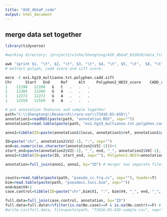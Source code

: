 ```yaml
---
title: "ASD_dbGaP_code"
output: html_document
---
```



## merge data set together 

```r
library(tidyverse)
```



```r
#working directory: /project2/xinhe/Shengtong/ASD_dbGaP_032020/data_from_nick/73416-DS-ASD

awk '{print $1, "\t", $2, "\t", $3, "\t", $4, "\t", $5, "\t",  $8, "\t", $23, "\t", $6}' ex1.hg19_multianno.txt > ex1.hg19_multianno.txt.polyphen.cadd.sift
# extract polyph, cadd score and sift score.  

more -5 ex1.hg19_multianno.txt.polyphen.cadd.sift
Chr 	 Start 	 End 	 Ref 	 Alt 	 Polyphen2_HDIV_score 	 CADD_raw 	 SIFT_score
1 	 12198 	 12198 	 G 	 C 	 . 	 . 	 .
1 	 12266 	 12266 	 G 	 A 	 . 	 . 	 .
1 	 12272 	 12272 	 G 	 A 	 . 	 . 	 .
1 	 12559 	 12559 	 G 	 A 	 . 	 . 	 .
```

```r
# put annotation features and sample together
path="C:\\Shengtong\\Research\\rare-var\\73416-DS-ASD\\"
annotation1=readRDS(paste(path, "annotation.RDS", sep=""))
annotation2=read.table(paste(path, "ex1.hg19_multianno.txt.polyphen.cadd.sift", sep=""))

anno1=tibble(ID=paste(annotation1$locus, annotation1$ref, annotation1$alt, sep="_"), Gene=as.character(annotation1$genes),  Annotation=annotation1$category, ExacAF=annotation1$exac)

ID=paste("chr", annotation2$V1[-1], ":", sep="")
end=as.numeric(as.character(annotation2$V3[-1]))+1
start_end=paste(annotation2$V2[-1], "_", end, "_", annotation2$V4[-1], "_", annotation2$V5[-1], sep="")
anno2=tibble(ID=paste(ID, start_end, sep=""), Polyphen2.HDIV=annotation2$V6[-1], CADD.raw=annotation2$V7[-1], SIFT.score=annotation2$V8[-1])

annotation=full_join(anno1, anno2, by="ID") # merger two separate files by common "ID"


counts=read.table(paste(path, "pseudo_cc.frq.cc", sep=""), header=T)
bim=read.table(paste(path, "pseudocc.tucc.bim", sep=""))
end=bim$V4+1
case.control=tibble(ID=paste("chr",bim$V1, ":", bim$V4, "_", end, "_", bim$V6, "_", bim$V5, sep=""), No.case=round(counts$NCHROBS_A*counts$MAF_A), No.contr=round(counts$NCHROBS_U*counts$MAF_U)) # note the order of reference and alternative allele such that they must allign with that in annotation file; also note which are cases and which are control  

full.data=full_join(case.control, annotation, by="ID") 
full.data=full.data%>%filter(is.na(No.case)==F & is.na(No.contr)==F) # keep variants with observed allele only 
#write.csv(full.data, file=paste(path, "73416-DS-ASD.sample.csv", sep=""))
```









































































